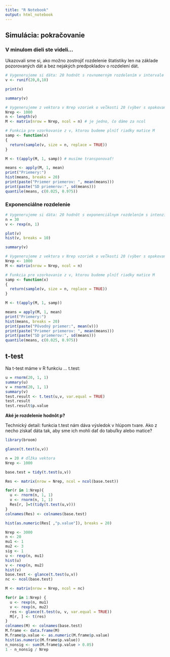 ```yaml
---
title: "R Notebook"
output: html_notebook
---
```


## Simulácia: pokračovanie

### V minulom dieli ste videli...

Ukazovali sme si, ako možno zostrojiť rozdelenie štatistiky len na základe pozorovaných dát a bez nejakých predpokladov o rozdelení dát.

```r
# Vygenerujeme si dáta: 20 hodnôt s rovnomerným rozdelením v intervale (0, 10):
v <- runif(20,0,10)

print(v)

summary(v)

# Vygenerujeme z vektora v Nrep vzoriek o veľkosti 20 (výber s opakovaním) a uložíme ich do matice M
Nrep <- 1000
n <- length(v)
M <- matrix(nrow = Nrep, ncol = n) # je jedno, čo dáme za ncol

# Funkcia pre vzorkovanie z v, ktorou budeme plníť riadky matice M
samp <- function(x) 
{
  return(sample(v, size = n, replace = TRUE))
}

M <- t(apply(M, 1, samp)) # musíme transponovať!

means <- apply(M, 1, mean)
print("Priemery:")
hist(means, breaks = 20)
print(paste("Priemer priemerov: ", mean(means)))
print(paste("SD priemerov:", sd(means)))
quantile(means, c(0.025, 0.975))
```
### Exponenciálne rozdelenie

```r
# Vygenerujeme si dáta: 20 hodnôt s exponenciálnym rozdelením s intenzitou 1:
n = 30
v <- rexp(n, 1)

plot(v)
hist(v, breaks = 10)

summary(v)

# Vygenerujeme z vektora v Nrep vzoriek o veľkosti 20 (výber s opakovaním) a uložíme ich do matice M
Nrep <- 1000
M <- matrix(nrow = Nrep, ncol = n)

# Funkcia pre vzorkovanie z v, ktorou budeme plníť riadky matice M
samp <- function(x) 
{
  return(sample(v, size = n, replace = TRUE))
}

M <- t(apply(M, 1, samp))

means = apply(M, 1, mean)
print("Priemery:")
hist(means, breaks = 20)
print(paste("Pôvodný priemer:", mean(v)))
print(paste("Priemer priemerov: ", mean(means)))
print(paste("SD priemerov:", sd(means)))
quantile(means, c(0.025, 0.975))

```
## t-test
Na t-test máme v R funkciu ... t.test:
```r
u = rnorm(20, 1, 1)
summary(u)
v = rnorm(20, 1, 1)
summary(v)
test.result <- t.test(u,v, var.equal = TRUE)
test.result
test.result$p.value
```
**Aké je rozdelenie hodnôt p?**

Technický detail: funkcia t.test nám dáva výsledok v hlúpom tvare. Ako z necho získať dáta tak, aby sme ich mohli dať do tabuľky alebo matice?

```r
library(broom)

glance(t.test(u,v))
```


```r
n = 20 # dĺžka vektora
Nrep <- 1000

base.test = tidy(t.test(u,v))

Res <- matrix(nrow = Nrep, ncol = ncol(base.test))

for(r in 1:Nrep){
  u <- rnorm(n, 1, 1)
  v <- rnorm(n, 1, 1)
  Res[r, ]=t(tidy(t.test(u,v)))
}
colnames(Res) <- colnames(base.test)

hist(as.numeric(Res[ ,"p.value"]), breaks = 20)
```

```r
Nrep <- 3000
n <- 20
mu1 <- 1
mu2 <- 3
sig <- 1
u <- rexp(n, mu1)
hist(u)
v <- rexp(n, mu2)
hist(v)
base.test <- glance(t.test(u,v))
nc <- ncol(base.test)

M <- matrix(nrow = Nrep, ncol = nc)

for(r in 1:Nrep) {
  u <- rexp(n, mu1)
  v <- rexp(n, mu2)
  res <- glance(t.test(u, v, var.equal = TRUE))
  M[r, ] <- t(res)
}
colnames(M) <- colnames(base.test)
M.frame <- data.frame(M)
M.frame$p.value <- as.numeric(M.frame$p.value)
hist(as.numeric(M.frame$p.value))
n_nonsig <- sum(M.frame$p.value > 0.05)
1 - n_nonsig / Nrep
```



